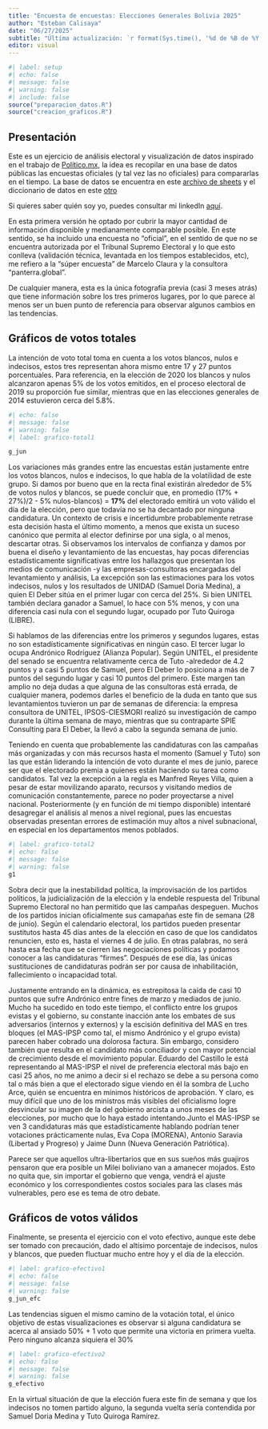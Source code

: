 ```yaml
---
title: "Encuesta de encuestas: Elecciones Generales Bolivia 2025"
author: "Esteban Calisaya"
date: "06/27/2025"
subtitle: "Última actualización: `r format(Sys.time(), '%d de %B de %Y')`"
editor: visual
---
```


```r
#| label: setup
#| echo: false
#| message: false
#| warning: false
#| include: false
source("preparacion_datos.R")
source("creacion_graficos.R")
```

## Presentación

Este es un ejercicio de análisis electoral y visualización de datos inspirado en el trabajo de [Político.mx](https://polls.politico.mx/), la idea es recopilar en una base de datos públicas las encuestas oficiales (y tal vez las no oficiales) para compararlas en el tiempo. La base de datos se encuentra en este [archivo de sheets](https://docs.google.com/spreadsheets/d/1Nr5mlVI1PAIXpaOtmRugJbwyriQYlAUt5Ldehq8VZ6E/edit?gid=0#gid=0) y el diccionario de datos en este [otro](https://docs.google.com/spreadsheets/d/1VJZkKd5dDWnHzbOO3G4o7yeW8jh1GZJIhykaApI05MQ/edit?gid=1761737635#gid=1761737635)

Si quieres saber quién soy yo, puedes consultar mi linkedIn [aquí](https://www.linkedin.com/in/hescalar/).

En esta primera versión he optado por cubrir la mayor cantidad de información disponible y medianamente comparable posible. En este sentido, se ha incluido una encuesta no "oficial", en el sentido de que no se encuentra autorizada por el Tribunal Supremo Electoral y lo que esto conlleva (validación técnica, levantada en los tiempos establecidos, etc), me refiero a la "súper encuesta" de Marcelo Claura y la consultora "panterra.global".

De cualquier manera, esta es la única fotografía previa (casi 3 meses atrás) que tiene información sobre los tres primeros lugares, por lo que parece al menos ser un buen punto de referencia para observar algunos cambios en las tendencias.

## Gráficos de votos totales

La intención de voto total toma en cuenta a los votos blancos, nulos e indecisos, estos tres representan ahora mismo entre 17 y 27 puntos porcentuales. Para referencia, en la elección de 2020 los blancos y nulos alcanzaron apenas 5% de los votos emitidos, en el proceso electoral de 2019 su proporción fue similar, mientras que en las elecciones generales de 2014 estuvieron cerca del 5.8%.

```r
#| echo: false
#| message: false
#| warning: false
#| label: grafico-total1

g_jun
```

Los variaciones más grandes entre las encuestas están justamente entre los votos blancos, nulos e indecisos, lo que habla de la volatilidad de este grupo. Si damos por bueno que en la recta final existirán alrededor de 5% de votos nulos y blancos, se puede concluir que, en promedio (17% + 27%)/2 - 5% nulos-blancos) = **17%** del electorado emitirá un voto válido el día de la elección, pero que todavía no se ha decantado por ninguna candidatura. Un contexto de crisis e incertidumbre probablemente retrase esta decisión hasta el último momento, a menos que exista un suceso canónico que permita al elector definirse por una sigla, o al menos, descartar otras.
Si observamos los intervalos de confianza y damos por buena el diseño y levantamiento de las encuestas, hay pocas diferencias estadísticamente significativas entre los hallazgos que presentan los medios de comunicación -y las empresas-consultoras encargadas del levantamiento y análisis, La excepción son las estimaciones para los votos indecisos, nulos y los resultados de UNIDAD (Samuel Doria Medina), a quien El Deber sitúa en el primer lugar con cerca del 25%. Si bien UNITEL también declara ganador a Samuel, lo hace con 5% menos, y con una diferencia casi nula con el segundo lugar, ocupado por Tuto Quiroga (LIBRE).

Si hablamos de las diferencias entre los primeros y segundos lugares, estas no son estadísticamente significativas en ningún caso. El tercer lugar lo ocupa Andrónico Rodríguez (Alianza Popular). Según UNITEL, el presidente del senado se encuentra relativamente cerca de Tuto -alrededor de 4.2 puntos y a casi 5 puntos de Samuel, pero El Deber lo posiciona a más de 7 puntos del segundo lugar y casi 10 puntos del primero. Este margen tan amplio no deja dudas a que alguna de las consultoras está errada, de cualquier manera, podemos darles el beneficio de la duda en tanto que sus levantamientos tuvieron un par de semanas de diferencia: la empresa consultora de UNITEL, IPSOS-CIESMORI realizó su investigación de campo durante la última semana de mayo, mientras que su contraparte SPIE Consulting para El Deber, la llevó a cabo la segunda semana de junio.

Teniendo en cuenta que probablemente las candidaturas con las campañas más organizadas y con más recursos hasta el momento (Samuel y Tuto) son las que están liderando la intención de voto durante el mes de junio, parece ser que el electorado premia a quienes están haciendo su tarea como candidatos. Tal vez la excepción a la regla es Manfred Reyes Villa, quien a pesar de estar movilizando aparato, recursos y visitando medios de comunicación constantemente, parece no poder proyectarse a nivel nacional. Posteriormente (y en función de mi tiempo disponible) intentaré desagregar el análisis al menos a nivel regional, pues las encuestas observadas presentan errores de estimación muy altos a nivel subnacional, en especial en los departamentos menos poblados.


```r
#| label: grafico-total2
#| echo: false
#| message: false
#| warning: false
g1
```


Sobra decir que la inestabilidad política, la improvisación de los partidos políticos, la judicialización de la elección y la endeble respuesta del Tribunal Supremo Electoral no han permitido que las campañas despeguen. Muchos de los partidos inician oficialmente sus camapañas este fin de semana (28 de junio). Según el calendario electoral, los partidos pueden presentar sustitutos hasta 45 días antes de la elección en caso de que los candidatos renuncien, esto es, hasta el viernes 4 de julio. En otras palabras, no será hasta esa fecha que se cierren las negociaciones políticas y podamos conocer a las candidaturas "firmes". Después de ese día, las únicas sustituciones de candidaturas podrán ser por causa de inhabilitación, fallecimiento o incapacidad total.

Justamente entrando en la dinámica, es estrepitosa la caída de casi 10 puntos que sufre Andrónico entre fines de marzo y mediados de junio. Mucho ha sucedido en todo este tiempo, el conflicto entre los grupos evistas y el gobierno, su constante inacción ante los embates de sus adversarios (internos y externos) y la escisión definitiva del MAS en tres bloques (el MAS-IPSP como tal, el mismo Andrónico y el grupo evista) parecen haber cobrado una dolorosa factura. Sin embargo, considero también que resulta en el candidato más conciliador y con mayor potencial de crecimiento desde el movimiento popular. Eduardo del Castillo le está representando al MAS-IPSP el nivel de preferencia electoral más bajo en casi 25 años, no me animo a decir si el rechazo se debe a su persona como tal o más bien a que el electorado sigue viendo en él la sombra de Lucho Arce, quién se encuentra en mínimos históricos de aprobación. Y claro, es muy difícil que uno de los ministros más visibles del oficialismo logre desvincular su imagen de la del gobierno arcista a unos meses de las elecciones, por mucho que lo haya estado intentando.Junto el MAS-IPSP se ven 3 candidaturas más que estadísticamente hablando podrían tener votaciones prácticamente nulas, Eva Copa (MORENA), Antonio Saravia (Libertad y Progreso) y Jaime Dunn (Nueva Generación Patriótica).

Parece ser que aquellos ultra-libertarios que en sus sueños más guajiros pensaron que era posible un Milei boliviano van a amanecer mojados. Esto no quita que, sin importar el gobierno que venga, vendrá el ajuste económico y los correspondientes costos sociales para las clases más vulnerables, pero ese es tema de otro debate.    

## Gráficos de votos válidos

Finalmente, se presenta el ejercicio con el voto efectivo, aunque este debe ser tomado con precaución, dado el altísimo porcentaje de indecisos, nulos y blancos, que pueden fluctuar mucho entre hoy y el día de la elección.

```r
#| label: grafico-efectivo1
#| echo: false
#| message: false
#| warning: false
g_jun_efc
```

Las tendencias siguen el mismo camino de la votación total, el único objetivo de estas visualizaciones es observar si alguna candidatura se acerca al ansiado 50% + 1 voto que permite una victoria en primera vuelta. Pero ninguno alcanza siquiera el 30%

```r
#| label: grafico-efectivo2
#| echo: false
#| message: false
#| warning: false
g_efectivo
```

En la virtual situación de que la elección fuera este fin de semana y que los indecisos no tomen partido alguno, la segunda vuelta sería contendida por Samuel Doria Medina y Tuto Quiroga Ramírez.

